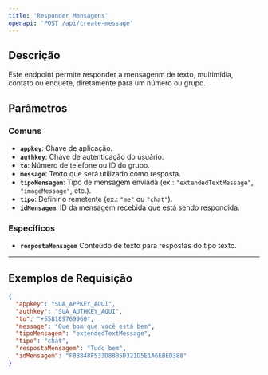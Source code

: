 ```yaml
---
title: 'Responder Mensagens'
openapi: 'POST /api/create-message'
---
```


## Descrição

Este endpoint permite responder a mensagenm de texto, multimídia, contato ou enquete, diretamente para um número ou grupo.

## Parâmetros

### Comuns

- **`appkey`**: Chave de aplicação.
- **`authkey`**: Chave de autenticação do usuário.
- **`to`**: Número de telefone ou ID do grupo.
- **`message`**: Texto que será utilizado como resposta.
- **`tipoMensagem`**: Tipo de mensagem enviada (ex.: `"extendedTextMessage"`, `"imageMessage"`, etc.).
- **`tipo`**: Definir o remetente (ex.: `"me"` ou `"chat"`).
- **`idMensagem`**: ID da mensagem recebida que está sendo respondida.

### Específicos

- **`respostaMensagem`** Conteúdo de texto para respostas do tipo texto.

---

## Exemplos de Requisição


```json
{
  "appkey": "SUA_APPKEY_AQUI",
  "authkey": "SUA_AUTHKEY_AQUI",
  "to": "+558189769960",
  "message": "Que bom que você está bem",
  "tipoMensagem": "extendedTextMessage",
  "tipo": "chat",
  "respostaMensagem": "Tudo bem",
  "idMensagem": "F8B848F533D8805D321D5E1A6EBED388"
}
